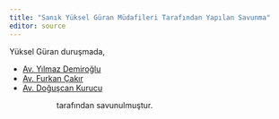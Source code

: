 ```yaml
---
title: "Sanık Yüksel Güran Müdafileri Tarafından Yapılan Savunma"
editor: source
---
```


Yüksel Güran duruşmada,

  * [Av. Yılmaz Demiroğlu](demiroglu_yilmaz.qmd)
  * [Av. Furkan Çakır](cakir_furkan.qmd)
  * [Av. Doğuşcan Kurucu](kurucu_doguscan.qmd)
  
<span style="padding-left:6em;">tarafından savunulmuştur.</span>
